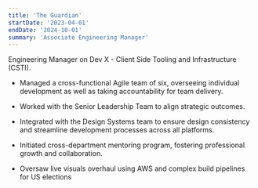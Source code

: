 ```yaml
---
title: 'The Guardian'
startDate: '2023-04-01'
endDate: '2024-10-01'
summary: 'Associate Engineering Manager'
---
```


Engineering Manager on Dev X - Client Side Tooling and Infrastructure (CSTI).

* Managed a cross-functional Agile team of six, overseeing individual development as well as taking accountability for team delivery.

* Worked with the Senior Leadership Team to align strategic outcomes.

* Integrated with the Design Systems team to ensure design consistency and streamline development processes across all platforms.

* Initiated cross-department mentoring program, fostering professional growth and collaboration.

* Oversaw live visuals overhaul using AWS and complex build pipelines for US elections

